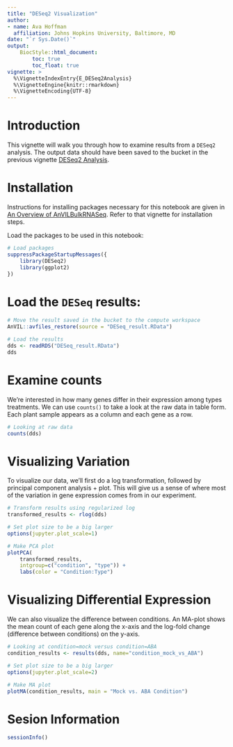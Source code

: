 ```yaml
---
title: "DESeq2 Visualization"
author:
- name: Ava Hoffman
  affiliation: Johns Hopkins University, Baltimore, MD
date: "`r Sys.Date()`"
output: 
    BiocStyle::html_document:
        toc: true
        toc_float: true
vignette: >
  %\VignetteIndexEntry{E_DESeq2Analysis}
  %\VignetteEngine{knitr::rmarkdown}
  %\VignetteEncoding{UTF-8}
---
```


# Introduction
  
This vignette will walk you through how to examine results from a `DESeq2` analysis. The output data
should have been saved to the bucket in the previous vignette [DESeq2 Analysis](E_DESeq2Analysis.ipynb).

# Installation
  
Instructions for installing packages necessary for this notebook are given in [An Overview of AnVILBulkRNASeq](A_Overview.ipynb). Refer to
that vignette for installation steps.

Load the packages to be used in this notebook:
  
```r
# Load packages
suppressPackageStartupMessages({
    library(DESeq2)
    library(ggplot2)
})
```

# Load the `DESeq` results:

```r
# Move the result saved in the bucket to the compute workspace
AnVIL::avfiles_restore(source = "DESeq_result.RData")

# Load the results
dds <- readRDS("DESeq_result.RData")
dds
```

# Examine counts

We're interested in how many genes differ in their expression among types treatments. We can use `counts()` to take a look at the raw data in table form. Each plant sample appears as a column and each gene as a row.

```r
# Looking at raw data
counts(dds)
```

# Visualizing Variation

To visualize our data, we'll first do a log transformation, followed by principal component analysis + plot. This will give us a sense of where most of the variation in gene expression comes from in our experiment.

```r
# Transform results using regularized log
transformed_results <- rlog(dds)

# Set plot size to be a big larger
options(jupyter.plot_scale=1)

# Make PCA plot
plotPCA(
    transformed_results, 
    intgroup=c("condition", "type")) + 
    labs(color = "Condition:Type")
```

# Visualizing Differential Expression

We can also visualize the difference between conditions. An MA-plot shows the mean count of each gene along the x-axis and the log-fold change (difference between conditions) on the y-axis.

```r
# Looking at condition=mock versus condition=ABA
condition_results <- results(dds, name="condition_mock_vs_ABA")

# Set plot size to be a big larger
options(jupyter.plot_scale=2)

# Make MA plot
plotMA(condition_results, main = "Mock vs. ABA Condition")
```

# Sesion Information

```r
sessionInfo()
```
